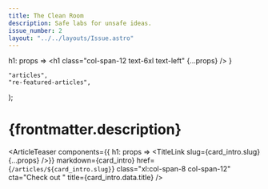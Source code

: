 ```yaml
---
title: The Clean Room
description: Safe labs for unsafe ideas.
issue_number: 2
layout: "../../layouts/Issue.astro"
---
```



  h1: props => <h1 class="col-span-12 text-6xl text-left" {...props} />
}

    "articles",
    "re-featured-articles",
);

# {frontmatter.description}

<ArticleTeaser
  components={{ h1: props => <TitleLink slug={card_intro.slug} {...props} />}}
  markdown={card_intro}
  href={`/articles/${card_intro.slug}`}
  class="xl:col-span-8 col-span-12"
  cta="Check out "
  title={card_intro.data.title}
/>

